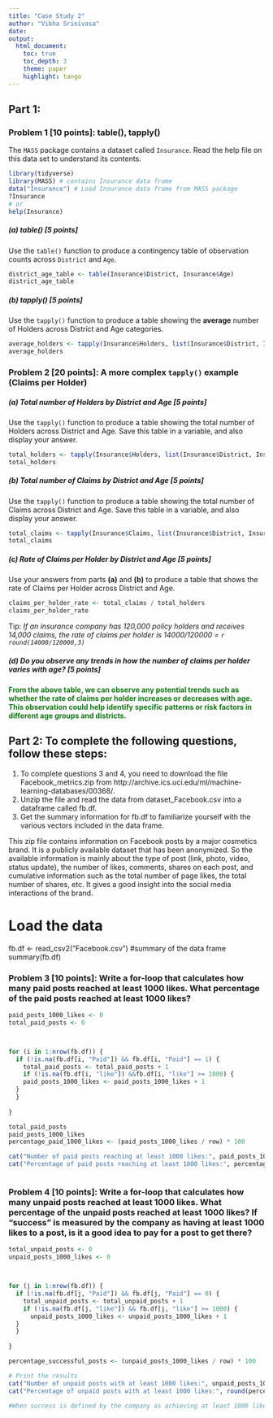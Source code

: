 ---
title: "Case Study 2"
author: "Vibha Srinivasa"
date:  
output: 
  html_document:
    toc: true
    toc_depth: 3
    theme: paper
    highlight: tango
---

##  Part 1: 
### Problem 1 [10 points]: table(), tapply()

The `MASS` package contains a dataset called `Insurance`.  Read the help file on this data set to understand its contents.

```{r}
library(tidyverse)
library(MASS) # contains Insurance data frame
data("Insurance") # Load Insurance data frame from MASS package
?Insurance
# or
help(Insurance)

```

##### (a) table() [5 points]

Use the `table()` function to produce a contingency table of observation counts across `District` and `Age`.

```{r}
district_age_table <- table(Insurance$District, Insurance$Age)
district_age_table
```

##### (b) tapply() [5 points]

Use the `tapply()` function to produce a table showing the **average** number of Holders across District and Age categories.

```{r}
average_holders <- tapply(Insurance$Holders, list(Insurance$District, Insurance$Age), mean)
average_holders

```

### Problem 2 [20 points]: A more complex `tapply()` example (Claims per Holder)

##### (a) Total number of Holders by District and Age [5 points]

Use the `tapply()` function to produce a table showing the total number of Holders across District and Age. Save this table in a variable, and also display your answer.

```{r}
total_holders <- tapply(Insurance$Holders, list(Insurance$District, Insurance$Age), sum)
total_holders

```

##### (b) Total number of Claims by District and Age [5 points]

Use the `tapply()` function to produce a table showing the total number of Claims across District and Age. Save this table in a variable, and also display your answer.

```{r}
total_claims <- tapply(Insurance$Claims, list(Insurance$District, Insurance$Age), sum)
total_claims
```

##### (c) Rate of Claims per Holder by District and Age [5 points]

Use your answers from parts **(a)** and **(b)** to produce a table that shows the rate of Claims per Holder across District and Age. 

```{r}
claims_per_holder_rate <- total_claims / total_holders
claims_per_holder_rate

```

Tip: *If an insurance company has 120,000 policy holders and receives 14,000 claims, the rate of claims per holder is 14000/120000 = `r round(14000/120000,3) `*

##### (d) Do you observe any trends in how the number of claims per holder varies with age? [5 points]

<font color="#157515"><b>

From the above table, we can observe any potential trends such as whether the rate of claims per holder increases or decreases with age. This observation could help identify specific patterns or risk factors in different age groups and districts.

</font></b>


##  Part 2: To complete the following questions, follow these steps:
1. To complete questions 3 and 4, you need to download the file Facebook_metrics.zip from http://archive.ics.uci.edu/ml/machine-learning-databases/00368/. 
2. Unzip the file and read the data from dataset_Facebook.csv into a dataframe called fb.df. 
3. Get the summary information for fb.df to familiarize yourself with the various vectors included in the data frame.  

This zip file contains information on Facebook posts by a major cosmetics brand. It is a publicly available dataset that has been anonymized. So the available information is mainly about the type of post (link, photo, video, status update), the number of likes, comments, shares on each post, and cumulative information such as the total number of page likes, the total number of shares, etc. It gives a good insight into the social media interactions of the brand.


# Load the data
fb.df <- read_csv2("Facebook.csv")
#summary of the data frame
summary(fb.df)


### Problem 3 [10 points]: Write a for-loop that calculates how many paid posts reached at least 1000 likes.  What percentage of the paid posts reached at least 1000 likes?
```{r}
paid_posts_1000_likes <- 0
total_paid_posts <- 0



for (i in 1:nrow(fb.df)) {
  if (!is.na(fb.df[i, "Paid"]) && fb.df[i, "Paid"] == 1) {
    total_paid_posts <- total_paid_posts + 1
    if (!is.na(fb.df[i, "like"]) &&fb.df[i, "like"] >= 1000) {
    paid_posts_1000_likes <- paid_posts_1000_likes + 1
  }
  }
  
}

total_paid_posts
paid_posts_1000_likes
percentage_paid_1000_likes <- (paid_posts_1000_likes / row) * 100

cat("Number of paid posts reaching at least 1000 likes:", paid_posts_1000_likes, "\n")
cat("Percentage of paid posts reaching at least 1000 likes:", percentage_paid_1000_likes, "%\n")



```
### Problem 4 [10 points]:	Write a for-loop that calculates how many unpaid posts reached at least 1000 likes.  What percentage of the unpaid posts reached at least 1000 likes?  If “success” is measured by the company as having at least 1000 likes to a post, is it a good idea to pay for a post to get there?
```{r}

total_unpaid_posts <- 0
unpaid_posts_1000_likes <- 0



for (j in 1:nrow(fb.df)) {
  if (!is.na(fb.df[j, "Paid"]) && fb.df[j, "Paid"] == 0) {
    total_unpaid_posts <- total_unpaid_posts + 1
    if (!is.na(fb.df[j, "like"]) && fb.df[j, "like"] >= 1000) {
      unpaid_posts_1000_likes <- unpaid_posts_1000_likes + 1
  }
  }
  
}

percentage_successful_posts <- (unpaid_posts_1000_likes / row) * 100

# Print the results
cat("Number of unpaid posts with at least 1000 likes:", unpaid_posts_1000_likes, "\n")
cat("Percentage of unpaid posts with at least 1000 likes:", round(percentage_successful_posts, 2), "%\n")

#When success is defined by the company as achieving at least 1000 likes per post, the data #suggests that it might not be a wise decision to pay for posts to reach this threshold. This #conclusion is drawn from the fact that 1.2% of posts attained 1000 or more likes without #being paid, compared to only 0.8% of posts that achieved the same level of engagement when #paid for.
```



